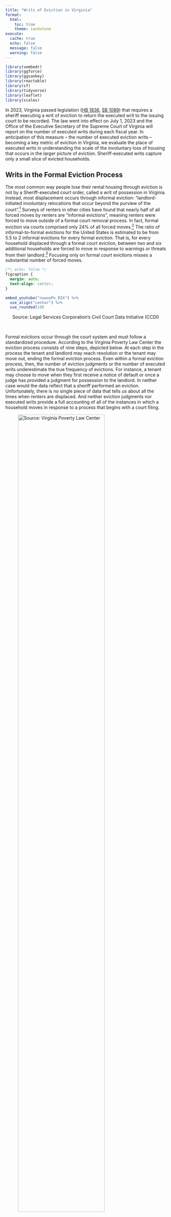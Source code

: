 ```yaml
---
title: "Writs of Eviction in Virginia"
format: 
  html:
    toc: true
    theme: sandstone
execute:
  cache: true
  echo: false
  message: false
  warning: false
---
```


```r
library(vembedr)
library(ggforce)
library(ggsankey)
library(reactable)
library(sf)
library(tidyverse)
library(leaflet)
library(scales)
```

In 2023, Virginia passed legislation ([HB 1836](https://lis.virginia.gov/cgi-bin/legp604.exe?ses=231&typ=bil&val=hb1836), [SB 1089](https://lis.virginia.gov/cgi-bin/legp604.exe?231+sum+SB1089)) that requires a sheriff executing a writ of eviction to return the executed writ to the issuing court to be recorded. The law went into effect on July 1, 2023 and the Office of the Executive Secretary of the Supreme Court of Virginia will report on the number of executed writs during each fiscal year. In anticipation of this measure -- the number of executed eviction writs -- becoming a key metric of eviction in Virginia, we evaluate the place of executed writs in understanding the scale of the involuntary loss of housing that occurs in the larger picture of eviction. Sheriff-executed writs capture only a small slice of evicted households.  


## Writs in the Formal Eviction Process

The most common way people lose their rental housing through eviction is not by a Sheriff-executed court order, called a writ of possession in Virginia. Instead, most displacement occurs through informal eviction: "landlord-initiated involuntary relocations that occur beyond the purview of the court".[^1] Surveys of renters in other cities have found that nearly half of all forced moves by renters are "informal evictions", meaning renters were forced to move outside of a formal court removal process. In fact, formal eviction via courts comprised only 24% of all forced moves.[^2] The ratio of informal-to-formal evictions for the United States is estimated to be from 5.5 to 2 informal evictions for every formal eviction. That is, for every household displaced through a formal court eviction, between two and six additional households are forced to move in response to warnings or threats from their landlord.[^3] Focusing only on formal court evictions misses a substantial number of forced moves. 

```css
/*| echo: false */
figcaption {
  margin: auto;
  text-align: center;
}
```

```r
embed_youtube("nuwuuPn_RZ4") %>% 
  use_align("center") %>%
  use_rounded(10)
```
<div style="text-align: center;">Source: Legal Services Corporation's Civil Court Data Initiative (CCDI)</div>

<br>

Formal evictions occur through the court system and must follow a standardized procedure. According to the Virginia Poverty Law Center the eviction process consists of nine steps, depicted below. At each step in the process the tenant and landlord may reach resolution or the tenant may move out, ending the formal eviction process. Even within a formal eviction process, then, the number of eviction judgments or the number of executed writs underestimate the true frequency of evictions. For instance, a tenant may choose to move when they first receive a notice of default or once a judge has provided a judgment for possession to the landlord. In neither case would the data reflect that a sheriff performed an eviction. Unfortunately, there is no single piece of data that tells us about all the times when renters are displaced. And neither eviction judgments nor executed writs provide a full accounting of all of the instances in which a household moves in response to a process that begins with a court filing.  

![Source: Virginia Poverty Law Center](evictions.png){width=80%}

```r
# Get county tenures 
county_ten <- readRDS("data/acs_county_ten.RDS")

# Get service areas
legal_aid_service_areas <- read_csv("data/legal_aid_service_areas.csv") %>%
  mutate(county = substr(GEOID, 3, 5))
lasa_sf <- readRDS("data/legal_aid_service_areas_sf.RDS")
lasa_sf <- st_transform(lasa_sf, crs = 4326)

# Get writs data 
df_writs <- readRDS("data/writ_matchedto_case.RDS")

df_writs <- df_writs %>% 
  distinct() %>%
  # Work with dates
  rename(county_fips = county.x, county_name = county.y, disposition = disposition.x,
         date_disp = date_disposed, date_writ = writ_iss_date, date_exec = writ_exec_date) %>% 
  mutate(# Fix wonky Newport New fips code
         county_fips = ifelse(county_fips == '703', '700', county_fips), 
         # Generate day counts for legal time requirements
         days_since_disp = interval(date_disp, as.Date("2024-06-078")) / ddays(1),
         days_since_writ = interval(date_writ, as.Date("2024-06-08")) / ddays(1),
         # Get writ statuses
         writ_status = case_when(
           is.na(date_writ) ~ "none",
           is.na(date_exec) & days_since_writ > 30 ~ "expired",
           is.na(date_exec) & days_since_writ <= 30 ~ "pending",
           TRUE ~ "executed"))

# Writs info by county
writs_by_county <- df_writs %>% group_by(county_fips) %>%
  summarize(county_judgments = as.numeric(n_distinct(case_key)),
            iss_date_non_miss = as.numeric(n_distinct(case_key[!is.na(date_writ)])),
            exec_date_non_miss = as.numeric(n_distinct(case_key[!is.na(date_exec)])))

# Get cases data
df_cases <- readRDS("data/case_matchedto_writ.RDS")

df_cases <- df_cases %>% 
  mutate(dur_disp_date = interval(date_disposed, as.Date("2024-02-01")) / ddays(1),
         dur_writ_date = interval(writ_iss_date, as.Date("2024-02-01")) / ddays(1),
         fips = as.character(fips),
         fips = str_pad(fips, width = 3, side = "left", pad = "0"),
         fips = ifelse(fips == '703', '700', fips))

# Cases by county
cases_by_county <- df_cases %>% group_by(fips) %>%
  summarize(county_filing = as.numeric(n_distinct(c2dp_case_id)))

# Join tenure, writs by county, cases by county, legal aid service area
writs_by_county <- left_join(county_ten, writs_by_county, by = c("county" = "county_fips")) %>% 
  left_join(cases_by_county, by = c("county" = "fips")) %>% 
  left_join(legal_aid_service_areas, by = c("NAME"))

# Make county table
county <- writs_by_county %>%
  mutate(rental_rate = renthhE / totalhhE, 
         filing_rate = county_filing/renthhE,
         judgment_rate = county_judgments / renthhE,
         issuance_rate = iss_date_non_miss / county_judgments, 
         execution_rate = exec_date_non_miss / iss_date_non_miss,
         county = str_remove(NAME, ", Virginia$")) %>%
  select(county, legal_aid_service_area, totalhhE, renthhE, rental_rate, county_filing, filing_rate, county_judgments, judgment_rate, 
         iss_date_non_miss, issuance_rate, exec_date_non_miss, execution_rate) %>%
  rename(estimated_households = totalhhE, renting_households = renthhE,
         eviction_filings = county_filing, eviction_judgments = county_judgments, writs_issued = iss_date_non_miss, writs_executed = exec_date_non_miss) 

# Summarize writs by service area
writs_by_area <- county %>%
  group_by(legal_aid_service_area) %>%
  summarize(estimated_households = sum(estimated_households, na.rm = TRUE),
            renting_households = sum(renting_households, na.rm = TRUE),
            total_filed = sum(eviction_filings, na.rm = TRUE),
            total_judgments = sum(eviction_judgments, na.rm = TRUE),
            total_issued = sum(writs_issued, na.rm = TRUE),
            total_executed = sum(writs_executed, na.rm = TRUE),
            renting_rate = renting_households/estimated_households,
            filing_rate = total_filed/renting_households,
            judgment_rate = total_judgments/renting_households,
            issue_rate = total_issued/total_judgments,
            execution_rate = total_executed/total_issued) 
```

## The Flow of Evictions through Virginia Courts 

Using newly available data on executed writs in Virginia, provided by the [Civil Court Data Initiative](https://civilcourtdata.lsc.gov/) at Legal Services Corporation, we examine the number of executed writs relative to the number of eviction judgments.[^5] 

Below we show the flow of eviction cases that result in a judgment of eviction through each subsequent outcome: type of judgment and whether a writ is executed. While a writ is issued in about 60% of cases that ended with an eviction judgment, the writ was recorded as being executed only 20% of the time. Overall, only 13% of court-ordered evictions in Virginia end with the execution of an eviction writ. 

```r

writs_categories <- df_writs %>%
  mutate(outcome = "Eviction\nJudgment",
        # these should take into account time since disposition
        writ_issued = case_when(
            # case is not yet disposed
            disposition == "Ongoing"  ~ "Ongoing",
            # case is disposed and writ issued date is present
            disposition != "Ongoing" & !is.na(date_writ) ~ "Yes",
            # case is disposed, writ issue date is absent, but a writ could still happen
            disposition != "Ongoing" & is.na(date_writ) & days_since_disp <= 180 ~ "Ongoing",
            # case is disposed, writ issue date is absent, and it's too late to request a writ
            disposition != "Ongoing" & is.na(date_writ) & days_since_disp > 180  ~ "No",
            # one case with no dur_disp_date
            TRUE ~ "No"
            ),
         # these should take into account time since issued
         writ_executed = case_when(
           # case is not yet disposed
           disposition == "Ongoing" ~ "Ongoing",
           # case is disposed, writ is issued, writ execution date is present
           disposition != "Ongoing" & writ_issued == "Yes" & !is.na(date_exec) ~ "Yes",
           # case is disposed, writ is issued, writ execution date is absent, but within 30 days
           disposition != "Ongoing" & writ_issued == "Yes" & is.na(date_exec) & days_since_writ <= 30  ~ "Ongoing",
           # case is disposed, writ is issued, writ execution date is absent, but over 30 days
           disposition != "Ongoing" & writ_issued == "Yes" & is.na(date_exec) & days_since_writ > 30 ~ "No",
           # case is disposed, writ is ongoing, writ execution date is absent
           disposition != "Ongoing" & writ_issued == "Ongoing" ~ "Ongoing",
           # case is disposed, writ is absent (and can't be requested)
           disposition != "Ongoing" & writ_issued == "No"  ~ "No",
           TRUE ~ "No"
         ),
         disposition = str_to_title(str_remove(disposition, " judgment")))

# with writs issued (yes/no) as outcome
# df_wide <- writs_categories %>% 
#   count(outcome, disposition, writ_issued, writ_executed) %>% 
#   mutate(color = c(1,2,3,4,5,1,2,3,4,5),
#          color = factor(color))
# 
# df_set <- df_wide %>% 
#   gather_set_data(c("outcome","disposition","writ_issued","writ_executed"))
# 
# df_set <- df_set %>% 
#   mutate(y = factor(y, 
#                     levels = c("Eviction\nJudgment", "Default", "Plaintiff",
#                                "Yes", "Ongoing", "No")))
# 
# ggplot(df_set, aes(x, id = id, split = y, value = n)) +
#   geom_parallel_sets(aes(fill = color), 
#                      alpha = 0.6, axis.width = 0.1,
#                      show.legend = FALSE) +
#   geom_parallel_sets_axes(axis.width = 0.2, fill = "grey") +
#   geom_parallel_sets_labels(aes(label = after_stat(paste0(label, "\n", "(", value, ")"))),
#                             color = 'black', size = 2, angle = 0) +
#   scale_x_continuous(labels = c("Outcome", "Judgment Type", "Writ Issued", "Writ Executed"),
#                      position = "top") +
#   #scale_fill_manual(values = lacroix_palette(type = "paired")) +
#   scale_fill_manual(values = c("#fde725", "#5ec962", "#21918c", "#3b528b", "#440154")) +
#   labs(x = "") +
#   theme_sankey() 

# remove writs issued as outcome
df_writs_wide <- writs_categories %>% 
  count(outcome, disposition, writ_executed) %>% 
  mutate(color = c(1,2,3,1,2,3),
         color = factor(color))

df_writs_set <- df_writs_wide %>% 
  gather_set_data(c("outcome","disposition","writ_executed"))

df_writs_set <- df_writs_set %>% 
  mutate(y = factor(y, 
                    levels = c("Eviction\nJudgment", "Default", "Plaintiff",
                               "Yes", "Ongoing", "No")))
```

```r
#| column: page
#| fig-width: 12

ggplot(df_writs_set, aes(x, id = id, split = y, value = n)) +
  geom_parallel_sets(aes(fill = color), 
                     alpha = 0.6, axis.width = 0.1,
                     show.legend = FALSE) +
  geom_parallel_sets_axes(axis.width = 0.2, fill = "grey") +
  geom_parallel_sets_labels(aes(label = after_stat(paste0(label, "\n", "(", value, ")"))),
                            color = 'black', size = 2, angle = 0) +
  scale_x_continuous(labels = c("Outcome", "Judgment Type", "Writ Executed"),
                     breaks = c(1,2,3),
                     position = "top") +
  scale_fill_manual(values = c("#fde725", "#21918c", "#440154")) +
  labs(x = "") +
  theme_sankey() 

```

There are 15,083 recorded instances of an executed writ. These are not the only evictions that occurred during this period. All 120,070 of these eviction cases represented here involved a judgment in favor of the plaintiff; most of them are likely to have ended with a household forced to move in response to a court process. But only 13% of them involved the intervention of a Sheriffs' office.[^6]


## Regional Eviction Rates in Virginia

Eviction outcomes as processed through the court system vary across the state. Below we use the [Legal Aid Service Areas](https://evictionhelpline.org/legal-aid-map/) of Virginia to summarize elements of this variation, including:

* The rate of eviction cases filed as a percent of renting households (Eviction Filing Rates); 
* The frequency of court-ruled evictions as a percent of renting households (Eviciton Judgment Rates);
* The likelihood that plaintiffs request a writ of eviction after winning an eviction case (Writ Issuance Rates);
* The rate at which writs are executed once they have been issued (Writ Execution Rates).

::: {.panel-tabset}

### Eviction Filing Rates

```r
#| fig-width: 10
 
areas_sf <- lasa_sf %>%
  group_by(legal_aid_service_area) %>%
  mutate(geometry = st_union(geometry)) %>%
  left_join(writs_by_area, by = 'legal_aid_service_area') %>%
  slice(1)

pal <- colorNumeric("viridis", reverse = TRUE, domain = areas_sf$filing_rate*100)

leaflet() %>% 
  addProviderTiles("CartoDB.Voyager", options = providerTileOptions(minZoom = 6, maxZoom = 9)) %>% 
  addPolygons(data = areas_sf, 
              fillColor = ~pal(areas_sf$filing_rate*100),
              weight = 1,
              #layerId = 2,
              opacity = 1,
              color = "white", 
              fillOpacity = 0.6,
              highlight = highlightOptions(
                weight = 2,
                fillOpacity = 0.8),
              popup = paste0("Service Area: ", areas_sf$legal_aid_service_area, "<br>",
                             "Filing Rate: ", round(areas_sf$filing_rate*100, 1), "<br>",
                             "# Evictions Filings: ", areas_sf$total_filed, "<br>",
                             "# Renting Households: ", areas_sf$renting_households)) %>% 
  addLegend("topleft", pal = pal, values = areas_sf$filing_rate*100, 
            labFormat = labelFormat(suffix = "%"),
            title = "Filing Rate", opacity = 0.7)
```

The overall rate of eviction judgments is especially high in localities served by the Legal Aid Society of Eastern Virginia (particularly Williamsburg, Portsmouth, Hampton, and Newport News) and by the Central Virginia Legal Aid Society (particularly Petersburg, Chesterfield County, Hopewell, Colonial Heights, Richmond, and Henrico County).

### Eviction Judgment Rates

```r
#| fig-width: 10
 
# areas_sf %>%
#   ggplot() +
#   geom_sf(aes(fill = judgment_rate)) +
#   theme_void() +
#   scale_fill_viridis_c(labels = scales::label_percent(), name = "Judgment Rate") +
#   labs(title = "Rate of Eviction Judgments per Renting Households",
#        subtitle = "# Eviction Judgments / # Renting Households")

pal <- colorNumeric("viridis", reverse = TRUE, domain = areas_sf$judgment_rate*100)

leaflet() %>% 
  addProviderTiles("CartoDB.Voyager", options = providerTileOptions(minZoom = 6, maxZoom = 9)) %>% 
  addPolygons(data = areas_sf, 
              fillColor = ~pal(areas_sf$judgment_rate*100),
              weight = 1,
              layerId = 2,
              opacity = 1,
              color = "white", 
              fillOpacity = 0.6,
              highlight = highlightOptions(
                weight = 2,
                fillOpacity = 0.8),
              popup = paste0("Service Area: ", areas_sf$legal_aid_service_area, "<br>",
                             "Judgment Rate: ", round(areas_sf$judgment_rate*100, 1), "<br>",
                             "# Evictions Judgments: ", areas_sf$total_judgments, "<br>",
                             "# Renting Households: ", areas_sf$renting_households)) %>% 
  addLegend("topleft", pal = pal, values = areas_sf$judgment_rate*100, 
            labFormat = labelFormat(suffix = "%"),
            title = "Judgment Rate", opacity = 0.7)
```

The overall rate of eviction judgments is especially high in localities served by the Legal Aid Society of Eastern Virginia and by the Central Virginia Legal Aid Society. Mirroring the eviction filing rates, eviction judgment rates are highest in the cities of Williamsburg and Petersburg with a 39% eviction judgment rate; followed by the cities of Portsmouth, Hampton, and Newport News (25% to 27%); with Hopewell city, Chesterfield County, Richmond city, Colonial Heights city, and Henrico County experiencing an eviction judgment rate of about 20%.

### Writ Issuance Rates

```r
#| fig-width: 10
 
pal <- colorNumeric("viridis", reverse = TRUE, domain = areas_sf$issue_rate*100)

leaflet() %>% 
  addProviderTiles("CartoDB.Voyager") %>% 
  addPolygons(data = areas_sf, 
              fillColor = ~pal(areas_sf$issue_rate*100),
              weight = 1,
              layerId = 2,
              opacity = 1,
              color = "white", 
              fillOpacity = 0.6,
              highlight = highlightOptions(
                weight = 2,
                fillOpacity = 0.8),
              popup = paste0("Service Area: ", areas_sf$legal_aid_service_area, "<br>",
                             "Issuance Rate: ", round(areas_sf$issue_rate*100, 1), "<br>",
                             "# Writs Issued: ", areas_sf$total_issued, "<br>",
                             "# Evictions Judgments: ", areas_sf$total_judgments)) %>% 
  addLegend("topleft", pal = pal, values = areas_sf$issue_rate*100, 
            labFormat = labelFormat(suffix = "%"),
            title = "Rate of Writ Issuance", opacity = 0.7)
```

Writs of possession are issued most often in the region served by the Legal Aid Services of Northern Virginia, though the eviction filing rate and judgment rate are relatively low in this region.

### Writ Execution Rates

```r
#| fig-width: 10
 
pal <- colorNumeric("viridis", reverse = TRUE, domain = areas_sf$execution_rate*100)

leaflet() %>% 
  addProviderTiles("CartoDB.Voyager") %>% 
  addPolygons(data = areas_sf, 
              fillColor = ~pal(areas_sf$execution_rate*100),
              weight = 1,
              layerId = 2,
              opacity = 1,
              color = "white", 
              fillOpacity = 0.6,
              highlight = highlightOptions(
                weight = 2,
                fillOpacity = 0.8),
              popup = paste0("Service Area: ", areas_sf$legal_aid_service_area, "<br>",
                             "Execution Rate: ", round(areas_sf$execution_rate*100, 1), "<br>",
                             "# Writs Executed: ", areas_sf$total_executed, "<br>",
                             "# Writs Issued: ", areas_sf$total_issued)) %>% 
  addLegend("topleft", pal = pal, values = areas_sf$execution_rate*100, 
            labFormat = labelFormat(suffix = "%"),
            title = "Rate of Writ Execution", opacity = 0.7)
```

Writs are recorded as executed at the highest rate in the Blue Ridge Legal Services area, though this area has the lowest rate of eviction judgments overall. The region contained in the Central Virginia Legal Aid Services area has the lowest rate of executed writs recorded in the case information, especially in conjunction with the high rate of eviction judgments.

:::

To view these values by Virginia court jurisdictions -- the number and rates of eviction filings, eviction judgments, writs issued, and writs executed -- [visit the locality-level table.](https://virginiaequitycenter.github.io/va-evictions/writs/county_table.html)

## Eviction Writs and Evictions

The estimates by both legal aid service area and court jurisdiction highlight several peculiarities. In particular, multiple localities have a high number of eviction judgments accompanied by very few, or zero, executed writs recorded in the case information in the first year for which the new law has been in effect. Forty localities have **no** executed writs reported, including Richmond city, Henrico County, Chesterfield County, and several other localities with some of the largest number of eviction judgments. In all of these jurisdictions, writs were issued following 50% to 80% of the eviction judgments. 

In addition, the number of executed eviction writs observed in this analysis is notably lower than the count reported by the [Office of the Executive Secretary](https://rga.lis.virginia.gov/Published/2024/RD456/PDF) for the Virginia Courts (OES). Overall, the online court data reported here includes records of 15,083 executed writs between March 2023 and October 2024. Restricting the number to only those that occurred between July 1, 2023 through June 30, 2024, to align with the time period of the OES report, there are 11,457 executed writs. The OES reports that 22,177 writs of eviction were returned to the court for the same period. 

Given the high number of jurisdictions reporting no executed writs, despite the high number of eviction judgments and writs issued, along with the more than 10,000 fewer executed writs we observe in the court database compared to the count by OES, we believe the data as represented in the Virginia court's online case information system is incomplete. This appears inconsistent with the intent of [§ 8.01-471](https://law.lis.virginia.gov/vacode/title8.01/chapter18/section8.01-471/) of the Code of Virginia as amended by SB 1089/HB 1836. 

When enacted, SB 1089/HB 1836 was touted as providing data to clarify the scope of the eviction crisis, providing new information on when and where evictions occur.[^7] But eviction writs capture only a small fraction of displacement due to eviction in the Commonwealth. And court evictions are only a portion of renter displacement. Even with full reporting of sheriff-executed writs of possession, the number of executed writs of eviction alone cannot provide an accurate representation of evictions in Virginia.


## Why Estimating Eviction Matters

Whether forced to move by a Sheriff, an eviction notice, or because of an unanticipated rent increase, an involuntary move creates significant and lasting burdens for affected households, and casts a much wider net of harm for neighborhoods, local governments, and the broader public.[^8] Each eviction case that does go through the courts affects more than one person. While the typical eviction case only lists a single defendant, renter households have a median of 2.4 members. This frequently includes at least one child under 18; the presence of children in a household is associated with heightened eviction risk. In short, limitations in the data available to estimate eviction means research systematically underestimates the number of people threatened with court-ordered evictions in a given year.[^9] 

The effects of involuntary displacement are wide ranging and serious. For example,

### Health

  - In the first two years after receiving an eviction order the likelihood of homelessness and hospital visits increases.[^10] 
  - Renters that experience eviction have been found to exhibit increased symptoms of depression and decreased health as eviction leads to increased exposure and vulnerability to diseases.[^11] 
  - Experiencing eviction also leads to indulging in unhealthy behaviors, such as smoking and eating unhealthy food, higher rates of anxiety, psychological distress and alcohol dependence.[^12] 
  - Evicted persons have a higher suicide mortality rate than non-evicted individuals.[^13] 
  - Measures of eviction cases filed and judgments entered against a tenant for rent due, whether or not they ultimately result in a tenant’s removal, are all associated with increased rates of death;[^14] excess mortality in response to eviction filings was amplified during the COVID-19 pandemic.[^15]

### Financial stability

  - Financially, experiencing an eviction can lead to increased material hardship, decreased earnings and access to credit.[^16] 
  - Evicted adults have also been found to experience job loss and have an increased need to rely on social assistance.[^17] 

### Child well-being

  - Evictions have been linked to increased likelihood of maternal depression as well as increased incidences of adverse birth outcomes, such as low birth weight, premature birth and infant mortality.[^18] 
  - A 5 year study found that both formal and informal evictions lead to increased odds of younger children’s developmental risk and admission to hospitals from the emergency department, due to acute health concerns that require inpatient care and poor health in children. 
  - Informal evictions have been found to lead to loss of social connections due to having to transfer schools and loss of support systems.[^19] 
  - Eviction has been linked to increased childhood hospitalizations and worse educational outcomes.[^20]

The range of compounding harm following evictions underscores the importance of using multiple measures and approaches to better understand, and prevent, eviction and to describe the wider landscape of forced displacement. Formal evictions that occur through the court process -- after a ruling or an executed writ -- underestimate the number of evictions, and the number of adults and children impacted.

## Related work

The [Virginia Evictors Catalog](https://virginiaequitycenter.shinyapps.io/va-evictors-catalog/) functions as an aid to organizers, policy makers, policy advocates, and service providers by providing insight into who is responsible for the highest number of court-based evictions and eviction filings, and where they are happening. It is also a tool that empowers tenants to stay informed about eviction patterns in their region. Use this searchable catalog to identify property owners, or their representatives, who have filed tenant evictions across the Commonwealth, as well as explore the data through data visualizations. The [Virginia Evictors Catalog](https://virginiaequitycenter.shinyapps.io/va-evictors-catalog/)  is updated quarterly with data from Virginia's General District Courts. 


## Contributions

This work is a collaboration between [The Equity Center at the University of Virginia](https://www.virginiaequitycenter.org/), [RVA Eviction Lab at the Virginia Commonwealth University](https://rampages.us/rvaevictionlab/), and the [Civil Court Data Initiative at Legal Services Corporation](https://civilcourtdata.lsc.gov/). The analysis was conducted by Michele Claibourn (UVA), Ben Teresa (VCU), and Logan Pratico (LSC) with additional research support from Henry DeMarco (UVA), James Lambert (VCU), Samantha Toet (UVA), and Corey Nolan (VCU).

Suggested citation: The Equity Center, RVA Eviction Lab, and Civil Court Data Initiative. January 2025. "Writs of Eviction in Virginia."UVA Karsh Institute of Democracy Center for the Redress of Inequity Through Community-Engaged Scholarship, RVA Eviction Lab in the Wilder School of Government and Public Affairs at VCU, Civil Court Data Initiative at LSC. [https://virginiaequitycenter.github.io/va-evictions/writs/writs_of_eviction.html](https://virginiaequitycenter.github.io/va-evictions/writs/writs_of_eviction.html)


[^1]: Matthew Desmond, Carl Gershenson, and Barbara Kiviat. 2015. "Forced Relocation and Residential Instability among Urban Renters." *Social Service Review* 89(2): 227-262.
[^2]: Matthew Desmond and Tracey Shollenberger. 2015. "Forced displacement from rental housing: Prevalence and neighborhood consequences." *Demography* 52: 1751-1772.
[^3]: Ashley Gromis and Matthew Desmond. 2021. "Estimating the Prevalence of Eviction in the United States: New Data from the 2017 American Housing Survey." *Cityscape: A Journal of Policy Development and Research* 23(2): 279-289.

[^5]: The data include all eviction cases filed from January 2023 through September 2024 that resulted in an eviction judgment. 
[^6]: Cases that end in dismissal or non-suit often involve a family moving as well, even though a writ will never be issued or executed in such cases. In addition to the 120,000+ cases that ended with an eviction judgment during this period, there were an additional 120,000+ unlawful detainer cases filed -- the majority of these cases ended with dismissed or non-suit.
[^7]: See, for example, ["Virginia begins collecting data on where evictions occur and when."(https://virginiamercury.com/briefs/virginia-begins-collecting-data-on-where-evictions-occur-and-when/) Virginia Mercury, August 22, 2023. 
[^8]: Mindy Fullilove. 2016. * Root Shock: How Tearing Up City Neighborhoods Hurts America, And What We Can Do About It.* New Village Press.
[^9]: Nick Graetz, Carl Gershenson, Peter Hepburn, Sonya R. Porter, Danielle H. Sandler and Matthew Desmond. 2023. "A comprehensive demographic profile of the US evicted population." Proceedings of the National Academy of Sciences. 120(41).
[^10]: Robert Collinson, John Eric Humphries, Nicholas Mader, Davin Reed, Daniel Tannenbaum and Winnie van Dijk. 2024. "Eviction and Poverty in American Cities." *The Quarterly Journal of Economics* 139(1): 57–120.
[^11]: Morgan K. Hoke and Courtney E. Boen. 2021. "The health impacts of eviction: Evidence from the national longitudinal study of adolescent to adult health." *Social Science & Medicine* 273.
[^12]: Hugo Vásquez-Vera, Laia Palència, Ingrid Young, Calos Mena, Jaime Neira, and Carme Borrell. 2017. "The threat of home eviction and its effects on health through the equity lens: A systematic review." *Social Science & Medicine* 175. 
[^13]: Gracie Himmelstein and Matthew Desmond. 2021. "Association of Eviction with Adverse Birth Outcomes among Women in Georgia, 2000 to 2016." *Obstetrical and Gynecological Survey* 76(11): 659-660. 
[^14]: Nick Graetz, Carl Gershenson, Sonya R. Porter, Danielle H. Sandler, Emily Lemmerman and
Matthew Desmond. 2024. "The impacts of rent burden and eviction on mortality in the United States, 2000–2019." *Social Science & Medicine* 340.
[^15]: Nick Graetz, Peter Hepburn, Carl Gershenson, Sonya R. Porter, Danielle H. Sandler, Emily Lemmerman and Matthew Desmond. 2024. "Examining Excess Mortality Associated With the COVID-19 Pandemic for Renters Threatened With Eviction." *JAMA* 331(7): 592.600.
[^16]: Matthew Desmond and Rachel Kimbro. 2015. "Eviction's Fallout: Housing, Hardship, and Health." *Social Forces* 94. See also Collinson et al., 2024. 
[^17]: Himmelstein and Desmond, 2021
[^18]: Diana B. Cutts, Stephaie Ettinger de Cuba, Allison Bovell-Ammon, Chevaughn Wellington, Sharon M. Coleman, Deborah A. Frank, Maureen M. Black, Eduardo Ochoa, Mariana Chilton, Felie Lê-Scherban, Timothy Heeren, Lindsey J. Rateau and Megan Sandel. 2022. "Eviction and Household Health and Hardships in Families With Very Young Children." *Pediatrics* 150(4). See also Himmelstein and Desmond, 2021.
[^19]: Cutts et al., 2022
[^20]: Himmelstein and Desmond, 2021